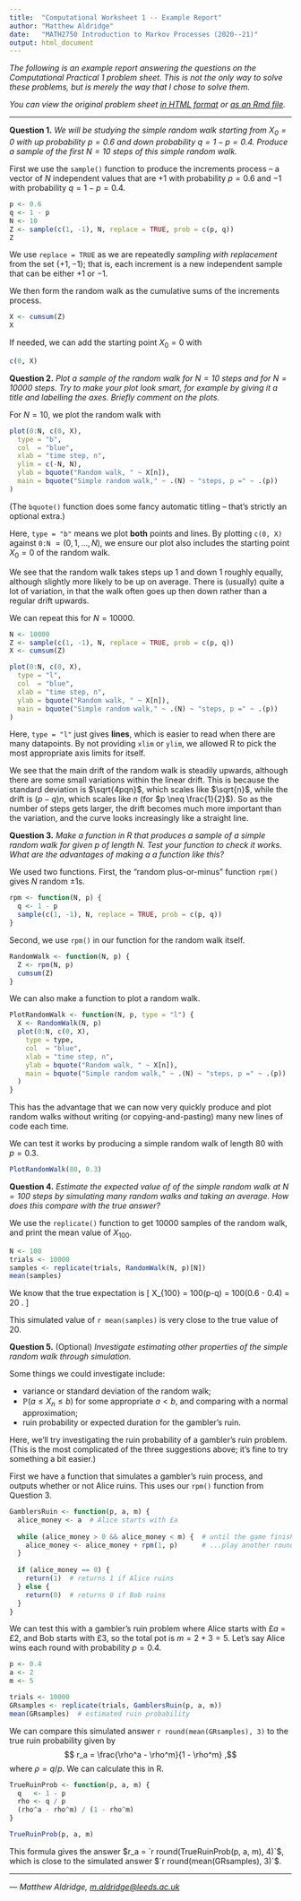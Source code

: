 ```yaml
---
title:  "Computational Worksheet 1 -- Example Report"
author: "Matthew Aldridge"
date:   "MATH2750 Introduction to Markov Processes (2020--21)"
output: html_document 
---
```



*The following is an example report answering the questions on the Computational Practical 1 problem sheet. This is not the only way to solve these problems, but is merely the way that I chose to solve them.* 

*You can view the original problem sheet [in HTML format](https://mpaldridge.github.io/math2750/computing/C1.html) or [as an Rmd file](https://mpaldridge.github.io/math2750/computing/C1.Rmd).*


***


**Question 1.** *We will be studying the simple random walk starting from $X_0 = 0$ with up probability $p = 0.6$ and down probability $q = 1 - p = 0.4$. Produce a sample of the first $N = 10$ steps of this simple random walk.*


First we use the `sample()` function to produce the increments process -- a vector of $N$ independent values that are $+1$ with probability $p = 0.6$ and $-1$ with probability $q = 1 - p = 0.4$.

```r
p <- 0.6
q <- 1 - p
N <- 10
Z <- sample(c(1, -1), N, replace = TRUE, prob = c(p, q))
Z
```

We use `replace = TRUE` as we are repeatedly *sampling with replacement* from the set $\{+1, -1\}$; that is, each increment is a new independent sample that can be either $+1$ or $-1$.

We then form the random walk as the cumulative sums of the increments process.

```r
X <- cumsum(Z)
X
```

If needed, we can add the starting point $X_0 = 0$ with

```r
c(0, X)
```



**Question 2.** *Plot a sample of the random walk for $N = 10$ steps and for $N = 10000$ steps. Try to make your plot look smart, for example by giving it a title and labelling the axes. Briefly comment on the plots.*


For $N = 10$, we plot the random walk with

```r
plot(0:N, c(0, X),
  type = "b",
  col  = "blue",
  xlab = "time step, n",
  ylim = c(-N, N),
  ylab = bquote("Random walk, " ~ X[n]), 
  main = bquote("Simple random walk," ~ .(N) ~ "steps, p =" ~ .(p))
)
```

(The `bquote()` function does some fancy automatic titling -- that's strictly an optional extra.)

Here, `type = "b"` means we plot **both** points and lines. By plotting `c(0, X)` against `0:N` ${}= (0,1,\dots, N)$, we ensure our plot also includes the starting point $X_0 = 0$ of the random walk.

We see that the random walk takes steps up 1 and down 1 roughly equally, although slightly more likely to be up on average. There is (usually) quite a lot of variation, in that the walk often goes up then down rather than a regular drift upwards.

We can repeat this for $N = 10000$.

```r
N <- 10000
Z <- sample(c(1, -1), N, replace = TRUE, prob = c(p, q))
X <- cumsum(Z)

plot(0:N, c(0, X),
  type = "l",
  col  = "blue",
  xlab = "time step, n",
  ylab = bquote("Random walk, " ~ X[n]), 
  main = bquote("Simple random walk," ~ .(N) ~ "steps, p =" ~ .(p))
)
```

Here, `type = "l"` just gives **lines**, which is easier to read when there are many datapoints. By not providing `xlim` or `ylim`, we allowed R to pick the most appropriate axis limits for itself.

We see that the main drift of the random walk is steadily upwards, although there are some small variations within the linear drift. This is because the standard deviation is $\sqrt{4pqn}$, which scales like $\sqrt{n}$, while the drift is $(p-q)n$, which scales like $n$ (for $p \neq \frac{1}{2}$). So as the number of steps gets larger, the drift becomes much more important than the variation, and the curve looks increasingly like a straight line.



**Question 3.** *Make a function in R that produces a sample of a simple random walk for given $p$ of length $N$. Test your function to check it works. What are the advantages of making a a function like this?*


We used two functions. First, the "random plus-or-minus" function `rpm()` gives $N$ random $\pm 1$s.

```r
rpm <- function(N, p) {
  q <- 1 - p
  sample(c(1, -1), N, replace = TRUE, prob = c(p, q))
}
```

Second, we use `rpm()` in our function for the random walk itself.

```r
RandomWalk <- function(N, p) {
  Z <- rpm(N, p)
  cumsum(Z)
}
```

We can also make a function to plot a random walk.

```r
PlotRandomWalk <- function(N, p, type = "l") {
  X <- RandomWalk(N, p)
  plot(0:N, c(0, X),
    type = type,
    col  = "blue",
    xlab = "time step, n",
    ylab = bquote("Random walk, " ~ X[n]), 
    main = bquote("Simple random walk," ~ .(N) ~ "steps, p =" ~ .(p))
  )
}
```

This has the advantage that we can now very quickly produce and plot random walks without writing (or copying-and-pasting) many new lines of code each time.

We can test it works by producing a simple random walk of length $80$ with $p = 0.3$.

```r
PlotRandomWalk(80, 0.3)
```



**Question 4.** *Estimate the expected value of of the simple random walk at $N = 100$ steps by simulating many random walks and taking an average. How does this compare with the true answer?*


We use the `replicate()` function to get 10000 samples of the random walk, and print the mean value of $X_{100}$.

```r
N <- 100
trials <- 10000
samples <- replicate(trials, RandomWalk(N, p)[N])
mean(samples)
```

We know that the true expectation is
\[ \mathbb{E}X_{100} = 100(p-q) = 100(0.6 - 0.4) = 20 . \]

This simulated value of `r mean(samples)` is very close to the true value of 20.



**Question 5.** (Optional) *Investigate estimating other properties of the simple random walk through simulation.*


Some things we could investigate include:

* variance or standard deviation of the random walk;
* $\mathbb P(a \leq X_n \leq b)$ for some appropriate $a < b$, and comparing with a normal approximation;
* ruin probability or expected duration for the gambler's ruin.

Here, we'll try investigating the ruin probability of a gambler's ruin problem. (This is the most complicated of the three suggestions above; it's fine to try something a bit easier.)

First we have a function that simulates a gambler's ruin process, and outputs whether or not Alice ruins. This uses our `rpm()` function from Question 3.

```r
GamblersRuin <- function(p, a, m) {
  alice_money <- a  # Alice starts with £a
    
  while (alice_money > 0 && alice_money < m) {  # until the game finishes...
    alice_money <- alice_money + rpm(1, p)      # ...play another round
  }
    
  if (alice_money == 0) {
    return(1)  # returns 1 if Alice ruins
  } else {
    return(0)  # returns 0 if Bob ruins
  }
}
```

We can test this with a gambler's ruin problem where Alice starts with £$a$ = £2, and Bob starts with £3, so the total pot is $m = 2 + 3 = 5$. Let's say Alice wins each round with probability $p = 0.4$.

```r
p <- 0.4
a <- 2
m <- 5

trials <- 10000
GRsamples <- replicate(trials, GamblersRuin(p, a, m))
mean(GRsamples)  # estimated ruin probability
```

We can compare this simulated answer `r round(mean(GRsamples), 3)` to the true ruin probability given by
$$ r_a = \frac{\rho^a - \rho^m}{1 - \rho^m} ,$$
where $\rho = q/p$. We can calculate this in R.

```r
TrueRuinProb <- function(p, a, m) {
  q   <- 1 - p
  rho <- q / p
  (rho^a - rho^m) / (1 - rho^m)
}

TrueRuinProb(p, a, m)
```

This formula gives the answer $r_a = `r round(TrueRuinProb(p, a, m), 4)`$, which is close to the simulated answer $`r round(mean(GRsamples), 3)`$.


***


*--- Matthew Aldridge, <m.aldridge@leeds.ac.uk>*